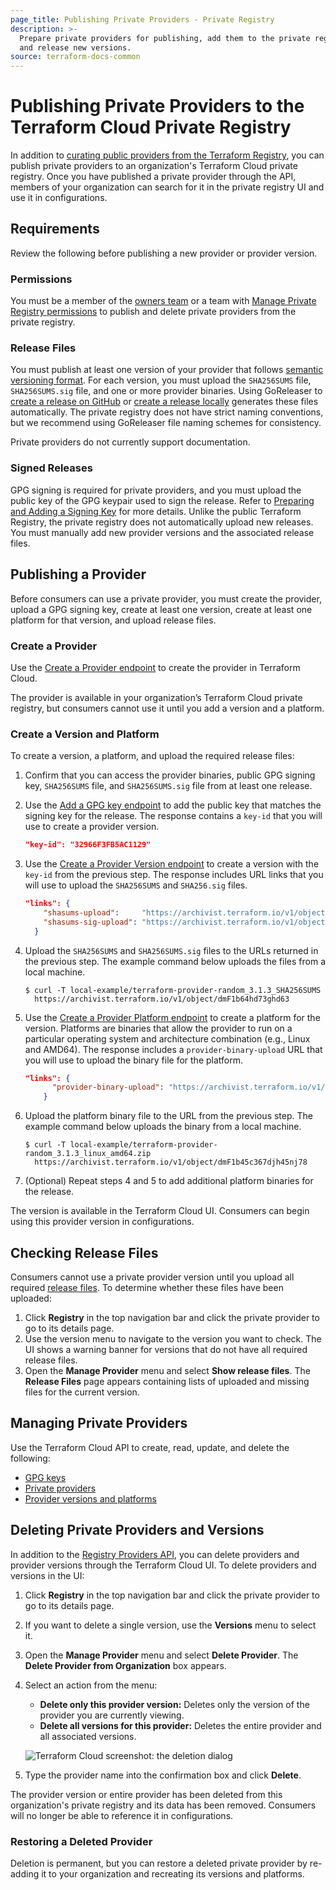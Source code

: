 ```yaml
---
page_title: Publishing Private Providers - Private Registry
description: >-
  Prepare private providers for publishing, add them to the private registry,
  and release new versions.
source: terraform-docs-common
---
```


# Publishing Private Providers to the Terraform Cloud Private Registry

In addition to [curating public providers from the Terraform Registry](/enterprise/registry/add), you can publish private providers to an organization's Terraform Cloud private registry. Once you have published a private provider through the API, members of your organization can search for it in the private registry UI and use it in configurations.

## Requirements

Review the following before publishing a new provider or provider version.

### Permissions

You must be a member of the [owners team](/enterprise/users-teams-organizations/permissions#organization-owners) or a team with [Manage Private Registry permissions](/enterprise/users-teams-organizations/permissions#manage-private-registry) to publish and delete private providers from the private registry.

### Release Files

You must publish at least one version of your provider that follows [semantic versioning format](http://semver.org). For each version, you must upload the `SHA256SUMS` file, `SHA256SUMS.sig` file, and one or more provider binaries. Using GoReleaser to [create a release on GitHub](/registry/providers/publishing#creating-a-github-release) or [create a release locally](/registry/providers/publishing#using-goreleaser-locally) generates these files automatically. The private registry does not have strict naming conventions, but we recommend using GoReleaser file naming schemes for consistency.

Private providers do not currently support documentation.

### Signed Releases

GPG signing is required for private providers, and you must upload the public key of the GPG keypair used to sign the release. Refer to [Preparing and Adding a Signing Key](/registry/providers/publishing#preparing-and-adding-a-signing-key) for more details. Unlike the public Terraform Registry, the private registry does not automatically upload new releases. You must manually add new provider versions and the associated release files.

## Publishing a Provider

Before consumers can use a private provider, you must create the provider, upload a GPG signing key, create at least one version, create at least one platform for that version, and upload release files.

### Create a Provider

Use the [Create a Provider endpoint](/enterprise/api-docs/private-registry/providers#create-a-provider) to create the provider in Terraform Cloud.

The provider is available in your organization’s Terraform Cloud private registry, but consumers cannot use it until you add a version and a platform.

### Create a Version and Platform

To create a version, a platform, and upload the required release files:

1.  Confirm that you can access the provider binaries, public GPG signing key, `SHA256SUMS` file, and `SHA256SUMS.sig` file from at least one release.

2.  Use the [Add a GPG key endpoint](/enterprise/api-docs/private-registry/gpg-keys#add-a-gpg-key) to add the public key that matches the signing key for the release. The response contains a `key-id` that you will use to create a provider version.

    ```json
    "key-id": "32966F3FB5AC1129"
    ```

3.  Use the [Create a Provider Version endpoint](/enterprise/api-docs/private-registry/provider-versions-platforms#create-a-provider-version) to create a version with the `key-id` from the previous step. The response includes URL links that you will use to upload the `SHA256SUMS` and `SHA256.sig` files.

    ```json
    "links": {
        "shasums-upload":     "https://archivist.terraform.io/v1/object/dmF1b64hd73ghd63",
        "shasums-sig-upload": "https://archivist.terraform.io/v1/object/dmF1b37dj37dh33d"
      }
    ```

4.  Upload the `SHA256SUMS` and `SHA256SUMS.sig` files to the URLs returned in the previous step. The example command below uploads the files from a local machine.

        $ curl -T local-example/terraform-provider-random_3.1.3_SHA256SUMS
          https://archivist.terraform.io/v1/object/dmF1b64hd73ghd63

5.  Use the [Create a Provider Platform endpoint](/enterprise/api-docs/private-registry/provider-versions-platforms#create-a-provider-platform) to create a platform for the version. Platforms are binaries that allow the provider to run on a particular operating system and architecture combination (e.g., Linux and AMD64). The response includes a `provider-binary-upload` URL that you will use to upload the binary file for the platform.

    ```json
    "links": {
          "provider-binary-upload": "https://archivist.terraform.io/v1/object/dmF1b45c367djh45nj78"
        }
    ```

6.  Upload the platform binary file to the URL from the previous step. The example command below uploads the binary from a local machine.

        $ curl -T local-example/terraform-provider-random_3.1.3_linux_amd64.zip
          https://archivist.terraform.io/v1/object/dmF1b45c367djh45nj78

7.  (Optional) Repeat steps 4 and 5 to add additional platform binaries for the release.

The version is available in the Terraform Cloud UI. Consumers can begin using this provider version in configurations.

## Checking Release Files

Consumers cannot use a private provider version until you upload all required [release files](#release-files). To determine whether these files have been uploaded:

1.  Click **Registry** in the top navigation bar and click the private provider to go to its details page.
2.  Use the version menu to navigate to the version you want to check. The UI shows a warning banner for versions that do not have all required release files.
3.  Open the **Manage Provider** menu and select **Show release files**. The **Release Files** page appears containing lists of uploaded and missing files for the current version.

## Managing Private Providers

Use the Terraform Cloud API to create, read, update, and delete the following:

-   [GPG keys](/enterprise/api-docs/private-registry/gpg-keys)
-   [Private providers](/enterprise/api-docs/private-registry/providers)
-   [Provider versions and platforms](/enterprise/api-docs/private-registry/provider-versions-platforms)

## Deleting Private Providers and Versions

In addition to the [Registry Providers API](/enterprise/api-docs/private-registry/providers#delete-a-provider), you can delete providers and provider versions through the Terraform Cloud UI. To delete providers and versions in the UI:

1.  Click **Registry** in the top navigation bar and click the private provider to go to its details page.

2.  If you want to delete a single version, use the **Versions** menu to select it.

3.  Open the **Manage Provider** menu and select **Delete Provider**. The **Delete Provider from Organization** box appears.

4.  Select an action from the menu:

    -   **Delete only this provider version:** Deletes only the version of the provider you are currently viewing.
    -   **Delete all versions for this provider:** Deletes the entire provider and all associated versions.

    ![Terraform Cloud screenshot: the deletion dialog](/img/docs/publish-providers-delete.png)

5.  Type the provider name into the confirmation box and click **Delete**.

The provider version or entire provider has been deleted from this organization's private registry and its data has been removed. Consumers will no longer be able to reference it in configurations.

### Restoring a Deleted Provider

Deletion is permanent, but you can restore a deleted private provider by re-adding it to your organization and recreating its versions and platforms.
